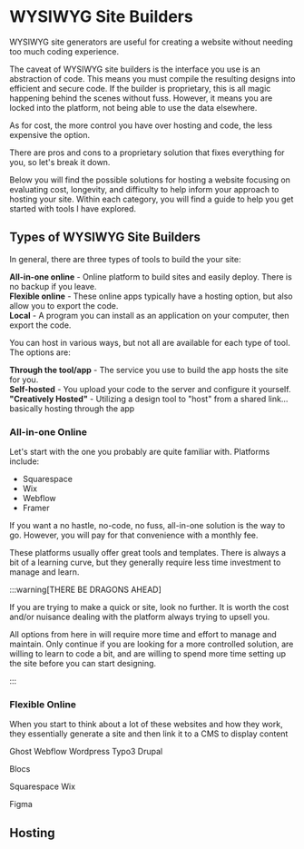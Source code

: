 # WYSIWYG Site Builders

<Infotip tip="**What you see is what you get**">WYSIWYG</Infotip> site generators
are useful for creating a website without needing too much coding experience.

The caveat of WYSIWYG site builders is the interface you use is an abstraction of code. This means you must compile the resulting designs into efficient and secure code. If the builder is proprietary, this is all magic happening behind the scenes without fuss. However, it means you are locked into the platform, not being able to use the data elsewhere.

As for cost, the more control you have over hosting and code, the less expensive the option.

There are pros and cons to a proprietary solution that fixes everything for you, so let's break it down.

Below you will find the possible solutions for hosting a website focusing on evaluating cost, longevity, and difficulty to help inform your approach to hosting your site. Within each category, you will find a guide to help you get started with tools I have explored.

## Types of WYSIWYG Site Builders

In general, there are three types of tools to build the your site:

**All-in-one online** - Online platform to build sites and easily deploy. There is no backup if you leave.\
**Flexible online** - These online apps typically have a hosting option, but also allow you to export the code.\
**Local** - A program you can install as an application on your computer, then export the code.

You can host in various ways, but not all are available for each type of tool. The options are:

**Through the tool/app** - The service you use to build the app hosts the site for you.\
**Self-hosted** - You upload your code to the server and configure it yourself.\
**"Creatively Hosted"** - Utilizing a design tool to "host" from a shared link... basically hosting through the app

### All-in-one Online

Let's start with the one you probably are quite familiar with. Platforms include:

- Squarespace
- Wix
- Webflow
- Framer

If you want a no hastle, no-code, no fuss, all-in-one solution is the way to go. However, you will pay for that convenience with a monthly fee.

These platforms usually offer great tools and templates. There is always a bit of a learning curve, but they generally require less time investment to manage and learn.

:::warning[THERE BE DRAGONS AHEAD]

If you are trying to make a quick or site, look no further. It is worth the cost and/or nuisance dealing with the platform always trying to upsell you.

All options from here in will require more time and effort to manage and maintain. Only continue if you are looking for a more controlled solution, are willing to learn to code a bit, and are willing to spend more time setting up the site before you can start designing.

:::

### Flexible Online

When you start to think about a lot of these websites and how they work, they essentially generate a site and then link it to a <Infotip tip="Content Management System">CMS</Infotip> to display content

Ghost
Webflow
Wordpress
Typo3
Drupal

Blocs

Squarespace
Wix

Figma

## Hosting
